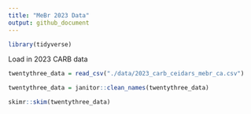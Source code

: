 ```yaml
---
title: "MeBr 2023 Data"
output: github_document
---
```


```r
library(tidyverse)
```

Load in 2023 CARB data

```r
twentythree_data = read_csv("./data/2023_carb_ceidars_mebr_ca.csv")
```

```r
twentythree_data = janitor::clean_names(twentythree_data)
```


```r
skimr::skim(twentythree_data)
```


